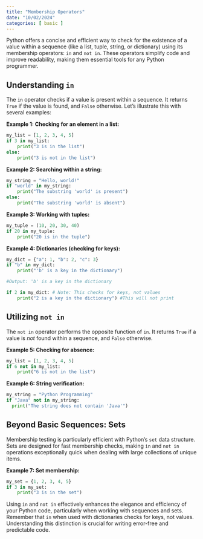 ```yaml
---
title: "Membership Operators"
date: "10/02/2024"
categories: [ basic ]
---
```



Python offers a concise and efficient way to check for the existence of a value within a sequence (like a list, tuple, string, or dictionary) using its membership operators: `in` and `not in`.  These operators simplify code and improve readability, making them essential tools for any Python programmer.

## Understanding `in`

The `in` operator checks if a value is present within a sequence. It returns `True` if the value is found, and `False` otherwise.  Let's illustrate this with several examples:


**Example 1: Checking for an element in a list:**

```python
my_list = [1, 2, 3, 4, 5]
if 3 in my_list:
    print("3 is in the list")
else:
    print("3 is not in the list")

```

**Example 2: Searching within a string:**

```python
my_string = "Hello, world!"
if "world" in my_string:
    print("The substring 'world' is present")
else:
    print("The substring 'world' is absent")

```

**Example 3: Working with tuples:**

```python
my_tuple = (10, 20, 30, 40)
if 20 in my_tuple:
    print("20 is in the tuple")

```

**Example 4:  Dictionaries (checking for keys):**

```python
my_dict = {"a": 1, "b": 2, "c": 3}
if "b" in my_dict:
    print("'b' is a key in the dictionary")

#Output: 'b' is a key in the dictionary

if 2 in my_dict: # Note: This checks for keys, not values
    print("2 is a key in the dictionary") #This will not print

```

##  Utilizing `not in`

The `not in` operator performs the opposite function of `in`. It returns `True` if a value is *not* found within a sequence, and `False` otherwise.

**Example 5: Checking for absence:**

```python
my_list = [1, 2, 3, 4, 5]
if 6 not in my_list:
    print("6 is not in the list")

```

**Example 6:  String verification:**

```python
my_string = "Python Programming"
if "Java" not in my_string:
  print("The string does not contain 'Java'")

```

## Beyond Basic Sequences: Sets

Membership testing is particularly efficient with Python's `set` data structure. Sets are designed for fast membership checks, making `in` and `not in` operations exceptionally quick when dealing with large collections of unique items.


**Example 7: Set membership:**

```python
my_set = {1, 2, 3, 4, 5}
if 3 in my_set:
    print("3 is in the set")

```

Using `in` and `not in` effectively enhances the elegance and efficiency of your Python code, particularly when working with sequences and sets.  Remember that  `in` when used with dictionaries checks for keys, not values.  Understanding this distinction is crucial for writing error-free and predictable code.

